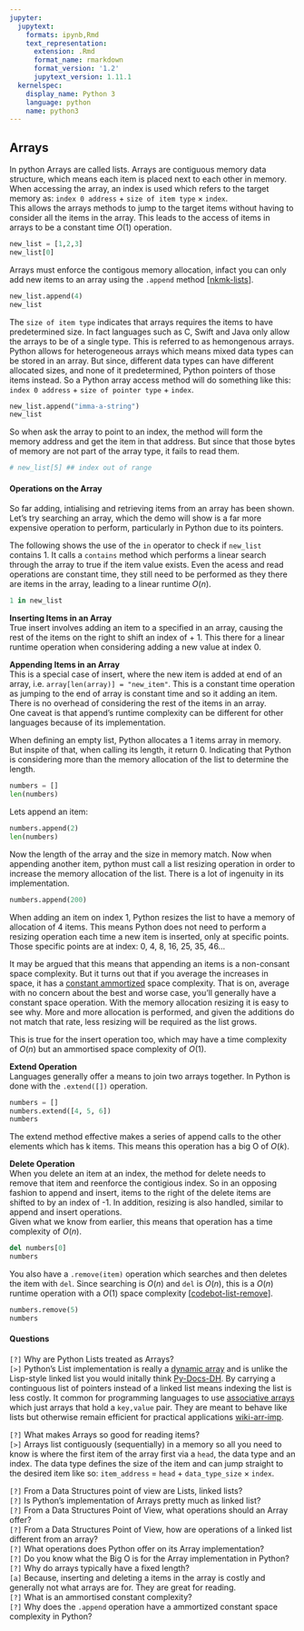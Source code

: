 ```yaml
---
jupyter:
  jupytext:
    formats: ipynb,Rmd
    text_representation:
      extension: .Rmd
      format_name: rmarkdown
      format_version: '1.2'
      jupytext_version: 1.11.1
  kernelspec:
    display_name: Python 3
    language: python
    name: python3
---
```


## Arrays


In python Arrays are called lists. Arrays are contiguous memory data structure, which means each item is placed next to each other in memory. When accessing the array, an index is used which refers to the target memory as: `index 0 address` $+$ `size of item type` $\times$ `index`.  
This allows the arrays methods to jump to the target items without having to consider all the items in the array. This leads to the access of items in arrays to be a constant time $O(1)$ operation.  

```python
new_list = [1,2,3]
new_list[0]
```

Arrays must enforce the contigous memory allocation, infact you can only add new items to an array using the `.append` method [[nkmk-lists](https://note.nkmk.me/en/python-list-append-extend-insert)].

```python
new_list.append(4)
new_list
```

The `size of item type` indicates that arrays requires the items to have predetermined size. In fact languages such as C, Swift and Java only allow the arrays to be of a single type. This is referred to as hemongenous arrays. Python allows for heterogeneous arrays which means mixed data types can be stored in an array. But since, different data types can have different allocated sizes, and none of it predetermined, Python pointers of those items instead. So a Python array access method will do something like this: `index 0 address` + `size of pointer type` + `index`.

```python
new_list.append("imma-a-string")
new_list
```

So when ask the array to point to an index, the method will form the memory address and get the item in that address. But since that those bytes of memory are not part of the array type, it fails to read them.

```python
# new_list[5] ## index out of range
```

#### Operations on the Array

So far adding, intialising and retrieving items from an array has been shown. Let's try searching an array, which the demo will show is a far more expensive operation to perform, particularly in Python due to its pointers.

The following shows the use of the `in` operator to check if `new_list` contains 1. It calls a `contains` method which performs a linear search through the array to true if the item value exists. Even the acess and read operations are constant time, they still need to be performed as they there are items in the array, leading to a linear runtime $O(n)$.

```python
1 in new_list
```

__Inserting Items in an Array__  
True insert involves adding an item to a specified in an array, causing the rest of the items on the right to shift an index of + 1. This there for a linear runtime operation when considering adding a new value at index 0.


__Appending Items in an Array__  
This is a special case of insert, where the new item is added at end of an array, i.e. `array[len(array)] = "new_item"`. This is a constant time operation as jumping to the end of array is constant time and so it adding an item. There is no overhead of considering the rest of the items in an array.  
One caveat is that append's runtime complexity can be different for other languages because of its implementation.


When defining an empty list, Python allocates a 1 items array in memory. But inspite of that, when calling its length, it return 0. Indicating that Python is considering more than the memory allocation of the list to determine the length.

```python
numbers = []
len(numbers)
```

Lets append an item:

```python
numbers.append(2)
len(numbers)
```

Now the length of the array and the size in memory match. Now when appending another item, python must call a list resizing operation in order to increase the memory allocation of the list. There is a lot of ingenuity in its implementation.

```python
numbers.append(200)
```

When adding an item on index 1, Python resizes the list to have a memory of allocation of 4 items. This means Python does not need to perform a resizing operation each time a new item is inserted, only at specific points. Those specific points are at index: 0, 4, 8, 16, 25, 35, 46...

It may be argued that this means that appending an items is a non-consant space complexity. But it turns out that if you average the increases in space, it has a [constant ammortized](https://stackoverflow.com/questions/200384/constant-amortized-time) space complexity. That is on, average with no concern about the best and worse case, you'll generally have a constant space operation. With the memory allocation resizing it is easy to see why. More and more allocation is performed, and given the additions do not match that rate, less resizing will be required as the list grows.

This is true for the insert operation too, which may have a time complexity of $O(n)$ but an ammortised space complexity of $O(1)$.


__Extend Operation__  
Languages generally offer a means to join two arrays together. In Python is done with the `.extend([])` operation.

```python
numbers = []
numbers.extend([4, 5, 6])
numbers
```

The extend method effective makes a series of append calls to the other elements which has k items. This means this operation has a big O of $O(k)$.


__Delete Operation__  
When you delete an item at an index, the method for delete needs to remove that item and reenforce the contigious index. So in an opposing fashion to append and insert, items to the right of the delete items are shifted to by an index of -1. In addition, resizing is also handled, similar to append and insert operations.  
Given what we know from earlier, this means that operation has a time complexity of $O(n)$.

```python
del numbers[0]
numbers
```

You also have a `.remove(item)` operation which searches and then deletes the item with `del`. Since searching is $O(n)$ and `del` is $O(n)$, this is a $O(n)$ runtime operation with a $O(1)$ space complexity [[codebot-list-remove](https://thecodingbot.com/pythons-list-remove-time-and-space-complexity-analysis/)].

```python
numbers.remove(5)
numbers
```

#### Questions


`[?]` Why are Python Lists treated as Arrays?  
`[>]` Python's List implementation is really a [dynamic array](https://en.wikipedia.org/wiki/Dynamic_array) and is unlike the Lisp-style linked list you would initally think [Py-Docs-DH](https://docs.python.org/3/faq/design.html#how-are-lists-implemented-in-cpython). By carrying a continguous list of pointers instead of a linked list means indexing the list is less costly. It common for programming languages to use [associative arrays](https://en.wikipedia.org/wiki/Associative_array) which just arrays that hold a `key,value` pair. They are meant to behave like lists but otherwise remain efficient for practical applications [wiki-arr-imp](https://en.wikipedia.org/wiki/List_(abstract_data_type)#Implementations).


`[?]` What makes Arrays so good for reading items?  
`[>]` Arrays list contiguously (sequentially) in a memory so all you need to know is where the first item of the array first via a `head`, the data type and an index. The data type defines the size of the item and can jump straight to the desired item like so: `item_address` $=$ `head` $+$ `data_type_size` $\times$ `index`.


`[?]` From a Data Structures point of view are Lists, linked lists?  
`[?]` Is Python's implementation of Arrays pretty much as linked list?  
`[?]` From a Data Structures Point of View, what operations should an Array offer?  
`[?]` From a Data Structures Point of View, how are operations of a linked list different from an array?  
`[?]` What operations does Python offer on its Array implementation?  
`[?]` Do you know what the Big O is for the Array implementation in Python?  
`[?]` Why do arrays typically have a fixed length?  
`[a]` Because, inserting and deleting a items in the array is costly and generally not what arrays are for. They are great for reading.  
`[?]` What is an ammortised constant complexity?  
`[?]` Why does the `.append` operation have a ammortized constant space complexity in Python?  
